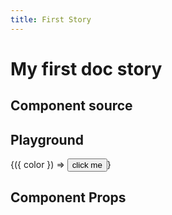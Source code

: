 ```yaml
---
title: First Story
---
```


# My first doc story

## Component source
<ComponentSource of={Button} title='Component source' />

## Playground
<Playground description="Button story">
  <Story name="simple" component={Button}>
    {({ color }) => <Button color={color}>click me</Button>}
  </Story>
</Playground>

## Component Props
<PropsTable of="." visibility="controls"/>